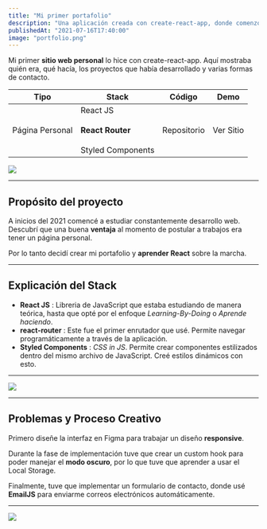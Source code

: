 ```yaml
---
title: "Mi primer portafolio"
description: "Una aplicación creada con create-react-app, donde comenzó mi presencia digital."
publishedAt: "2021-07-16T17:40:00"
image: "portfolio.png"
---
```


Mi primer **sitio web personal** lo hice con create-react-app. Aquí mostraba quién era, qué hacía, los proyectos que había desarrollado y varias formas de contacto.

| Tipo | Stack  | Código | Demo  |
|------|--------|--------|-------|
| Página Personal | React JS <br /> <br /> <strong>React Router</strong> <br/> <br/> Styled Components | <Anchor href="https://github.com/Railly/portfolio-2021" >Repositorio</Anchor> | <Anchor href="/">Ver Sitio</Anchor> |

<Image 
	src="/portfolio.png"
	width={1764}
	height={1131}
/>

---

## Propósito del proyecto
A inicios del 2021 comencé a estudiar constantemente desarrollo web. Descubrí que una buena **ventaja** al momento de postular a trabajos era tener un página personal.

Por lo tanto decidí crear mi portafolio y **aprender React** sobre la marcha.

---

## Explicación del Stack
* **React JS** : Libreria de JavaScript que estaba estudiando de manera teórica, hasta que opté por el enfoque *Learning-By-Doing* o *Aprende haciendo*.
* **react-router** : Este fue el primer enrutador que usé. Permite navegar programáticamente a través de la aplicación.
* **Styled Components** : *CSS in JS*. Permite crear componentes estilizados dentro del mismo archivo de JavaScript. Creé estilos dinámicos con esto. 

---

<Image 
	src="/portfolio-browser.png"
	width={1792}
	height={977}
/>

---

## Problemas y Proceso Creativo
Primero diseñe la interfaz en Figma para trabajar un diseño **responsive**.

Durante la fase de implementación tuve que crear un custom hook para poder manejar el **modo oscuro**, por lo que tuve que aprender a usar el Local Storage. 

Finalmente, tuve que implementar un formulario de contacto, donde usé **EmailJS** para enviarme correos electrónicos automáticamente.


---

<Image 
	src="/portfolio-project.png"
	width={1792}
	height={977}
/>
